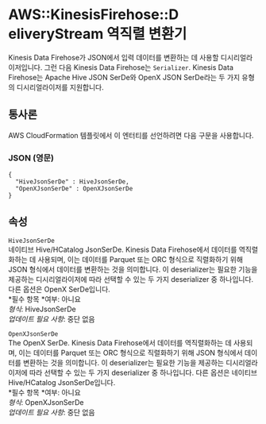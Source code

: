 # AWS::KinesisFirehose::D eliveryStream 역직렬 변환기

Kinesis Data Firehose가 JSON에서 입력 데이터를 변환하는 데 사용할 디시리얼라이저입니다. 그런 다음 Kinesis Data Firehose는 `Serializer`. Kinesis Data Firehose는 Apache Hive JSON SerDe와 OpenX JSON SerDe라는 두 가지 유형의 디시리얼라이저를 지원합니다.

## 통사론

AWS CloudFormation 템플릿에서 이 엔터티를 선언하려면 다음 구문을 사용합니다.

### JSON (영문)

```
{
  "HiveJsonSerDe" : HiveJsonSerDe,
  "OpenXJsonSerDe" : OpenXJsonSerDe
}
```

## 속성

`HiveJsonSerDe`  
네이티브 Hive/HCatalog JsonSerDe. Kinesis Data Firehose에서 데이터를 역직렬화하는 데 사용되며, 이는 데이터를 Parquet 또는 ORC 형식으로 직렬화하기 위해 JSON 형식에서 데이터를 변환하는 것을 의미합니다. 이 deserializer는 필요한 기능을 제공하는 디시리얼라이저에 따라 선택할 수 있는 두 가지 deserializer 중 하나입니다. 다른 옵션은 OpenX SerDe입니다.  
*필수 항목 *여부: 아니요  
_형식_: HiveJsonSerDe  
_업데이트 필요 사항_: 중단 없음

`OpenXJsonSerDe`  
The OpenX SerDe. Kinesis Data Firehose에서 데이터를 역직렬화하는 데 사용되며, 이는 데이터를 Parquet 또는 ORC 형식으로 직렬화하기 위해 JSON 형식에서 데이터를 변환하는 것을 의미합니다. 이 deserializer는 필요한 기능을 제공하는 디시리얼라이저에 따라 선택할 수 있는 두 가지 deserializer 중 하나입니다. 다른 옵션은 네이티브 Hive/HCatalog JsonSerDe입니다.  
*필수 항목 *여부: 아니요  
_형식_: OpenXJsonSerDe  
_업데이트 필요 사항_: 중단 없음
